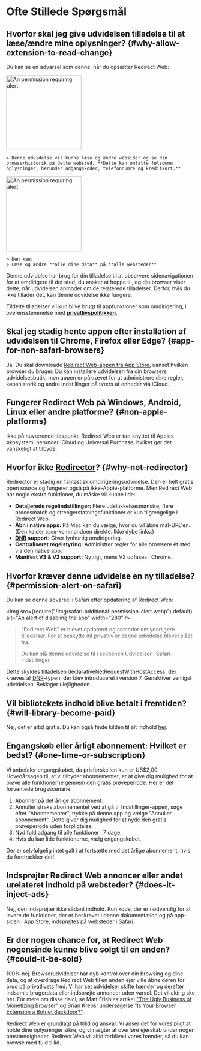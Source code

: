 
# Ofte Stillede Spørgsmål

## Hvorfor skal jeg give udvidelsen tilladelse til at læse/ændre mine oplysninger? {#why-allow-extension-to-read-change}

Du kan se en advarsel som denne, når du opsætter Redirect Web:

<IfBrowserStore stores='appStore'>
    <Image src={PermissionAlertSafari} alt="An permission requiring alert" width="200" margin="0 0 16px 0" hasShadow={true} />

    > Denne udvidelse vil kunne læse og ændre websider og se din browserhistorik på dette websted. **Dette kan omfatte følsomme oplysninger, herunder adgangskoder, telefonnumre og kreditkort.**
</IfBrowserStore>

<IfBrowserStore stores='appStore' includes={false}>
    <Image src={PermissionAlertChrome} alt="An permission requiring alert" height="200" hasRoundedCorners={true} hasShadow={true} margin="0 0 16px 0" />

    > Den kan:  
    > Læse og ændre **alle dine data** på **alle websteder**
</IfBrowserStore>

Denne udvidelse har brug for din tilladelse til at observere sidenavigationen for at omdirigere til det sted, du ønsker at hoppe til, og din browser viser dette, når udvidelsen anmoder om de relaterede tilladelser. Derfor, hvis du ikke tillader det, kan denne udvidelse ikke fungere.

Tildelte tilladelser vil kun blive brugt til appfunktioner som omdirigering, i overensstemmelse med **[privatlivspolitikken](./privacy-policy)**.

## Skal jeg stadig hente appen efter installation af udvidelsen til Chrome, Firefox eller Edge? {#app-for-non-safari-browsers}

Ja. Du skal downloade [Redirect Web-appen fra App Store](https://apps.apple.com/app/id1571283503), uanset hvilken browser du bruger. Du kan installere udvidelsen fra din browsers udvidelsesbutik, men appen er påkrævet for at administrere dine regler, købshistorik og andre indstillinger på tværs af enheder via iCloud.

## Fungerer Redirect Web på Windows, Android, Linux eller andre platforme? {#non-apple-platforms}

Ikke på nuværende tidspunkt. Redirect Web er tæt knyttet til Apples økosystem, herunder iCloud og Universal Purchase, hvilket gør det vanskeligt at tilbyde.

## Hvorfor ikke [Redirector](https://github.com/einaregilsson/Redirector)? {#why-not-redirector}

Redirector er stadig en fantastisk omdirigeringsudvidelse. Den er helt gratis, open source og fungerer også på ikke-Apple-platforme. Men Redirect Web har nogle ekstra funktioner, du måske vil kunne lide:

* **Detaljerede regelindstillinger:** Flere udelukkelsesmønstre, flere procesmatch og strengerstatningsfunktioner er kun tilgængelige i Redirect Web.
* **Åbn i native apps:** På Mac kan du vælge, hvor du vil åbne mål-URL'en. (Den kalder `open`-kommandoen direkte. Ikke dybe links.)
* **[DNR](https://blog.mozilla.org/addons/2023/05/17/declarativenetrequest-available-in-firefox/) support:** Giver lynhurtig omdirigering.
* **Centraliseret regelstyring:** Administrer regler for alle browsere ét sted via den native app.
* **Manifest V3 & V2 support:** Nyttigt, mens V2 udfases i Chrome.

## Hvorfor kræver denne udvidelse en ny tilladelse? {#permission-alert-on-safari}

Du kan se denne advarsel i Safari efter opdatering af Redirect Web:

<img src={require("/img/safari-additional-permission-alert.webp").default} alt="An alert of disabling the app" width="280" />

> "Redirect Web" er blevet opdateret og anmoder om yderligere tilladelser. For at beskytte dit privatliv er denne udvidelse blevet slået fra.
>
> Du kan slå denne udvidelse til i sektionen Udvidelser i Safari-indstillinger.

Dette skyldes tilladelsen [declarativeNetRequestWithHostAccess](https://developer.apple.com/documentation/safariservices/safari_web_extensions/blocking_content_with_your_safari_web_extension), der kræves af [DNR](./rule-settings#type)-typen, der blev introduceret i version 7. Genaktiver venligst udvidelsen. Beklager ulejligheden.

## Vil bibliotekets indhold blive betalt i fremtiden? {#will-library-become-paid}

Nej, det er altid gratis. Du kan også finde kilden til alt indhold [her](https://github.com/mshibanami/redirect-web/tree/main/library).

## Engangskøb eller årligt abonnement: Hvilket er bedst? {#one-time-or-subscription}

Vi anbefaler engangskøbet, da prisforskellen kun er US$2,00.
Hovedårsagen til, at vi tilbyder abonnementet, er at give dig mulighed for at prøve alle funktionerne gennem den gratis prøveperiode. Her er det forventede brugsscenarie:

1. Abonner på det årlige abonnement.
2. Annuller straks abonnementet ved at gå til Indstillinger-appen, søge efter "Abonnementer", trykke på denne app og vælge "Annuller abonnement". Dette giver dig mulighed for at nyde den gratis prøveperiode uden forpligtelse.
3. Nyd fuld adgang til alle funktioner i 7 dage.
4. Hvis du kan lide funktionerne, vælg engangskøbet.

Der er selvfølgelig intet galt i at fortsætte med det årlige abonnement, hvis du foretrækker det!

## Indsprøjter Redirect Web annoncer eller andet urelateret indhold på websteder? {#does-it-inject-ads}

Nej, den indsprøjter ikke sådant indhold. Kun kode, der er nødvendig for at levere de funktioner, der er beskrevet i denne dokumentation og på app-siden i App Store, indsprøjtes på websteder i Safari.

## Er der nogen chance for, at Redirect Web nogensinde kunne blive solgt til en anden? {#could-it-be-sold}

100% nej. Browserudvidelser har dyb kontrol over din browsing og dine data, og at overdrage Redirect Web til en anden ejer ville åbne døren for brud på privatlivets fred. Vi har set udvidelser skifte hænder og derefter indsamle brugerdata eller indsprøjte annoncer uden varsel. Det vil aldrig ske her. For mere om disse risici, se Matt Frisbies artikel ["The Ugly Business of Monetizing Browser"](https://mattfrisbie.substack.com/p/the-ugly-business-of-monetizing-browser) og Brian Krebs' undersøgelse ["Is Your Browser Extension a Botnet Backdoor?"](https://krebsonsecurity.com/2021/03/is-your-browser-extension-a-botnet-backdoor/).

Redirect Web er grundlagt på tillid og ansvar. Vi anser det for vores pligt at holde dine oplysninger sikre, og vi nægter at overføre ejerskab under nogen omstændigheder. Redirect Web vil altid forblive i vores hænder, så du kan browse med fuld tillid.
